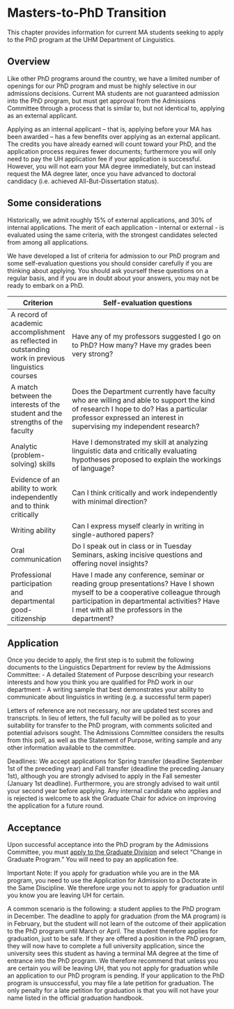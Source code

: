 # Masters-to-PhD Transition

This chapter provides information for current MA students seeking to apply to the PhD program at the UHM Department of Linguistics.

## Overview
Like other PhD programs around the country, we have a limited number of openings for our PhD program and must be highly selective in our admissions decisions. Current MA students are not guaranteed admission into the PhD program, but must get approval from the Admissions Committee through a process that is similar to, but not identical to, applying as an external applicant. 

Applying as an internal applicant – that is, applying before your MA has been awarded -- has a few benefits over applying as an external applicant. The credits you have already earned will count toward your PhD, and the application process requires fewer documents; furthermore you will only need to pay the UH application fee  if your application is successful. However, you will not earn your MA degree immediately, but can instead request the MA degree later, once you have advanced to doctoral candidacy (i.e. achieved All-But-Dissertation status).

## Some considerations
Historically, we admit roughly 15% of external applications, and 30% of internal applications. The merit of each application - internal or external - is evaluated using the same criteria, with the strongest candidates selected from among all applications.

We have developed a list of criteria for admission to our PhD program and some self-evaluation questions you should consider carefully if you are thinking about applying. You should ask yourself these questions on a regular basis, and if you are in doubt about your answers, you may not be ready to embark on a PhD.

Criterion | Self-evaluation questions
----------|---------------------------
A record of academic accomplishment as reflected in outstanding work in previous linguistics courses | Have any of my professors suggested I go on to PhD? How many? Have my grades been very strong?
A match between the interests of the student and the strengths of the faculty | Does the Department currently have faculty who are willing and able to support the kind of research I hope to do? Has a particular professor expressed an interest in supervising my independent research?
Analytic (problem-solving) skills |  Have I demonstrated my skill at analyzing linguistic data and critically evaluating hypotheses proposed to explain the workings of language?
Evidence of an ability to work independently and to think critically | Can I think critically and work independently with minimal direction?
Writing ability | Can I express myself clearly in writing in single-authored papers?
Oral communication | Do I speak out in class or in Tuesday Seminars, asking incisive questions and offering novel insights?
Professional participation and departmental good-citizenship | Have I made any conference, seminar or reading group presentations? Have I shown myself to be a cooperative colleague through participation in departmental activities? Have I met with all the professors in the department?

## Application
Once you decide to apply, the first step is to submit the following documents to the Linguistics Department for review by the Admissions Committee:
- A detailed Statement of Purpose describing your research interests and how you think you are qualified for PhD work in our department
- A writing sample that best demonstrates your ability to communicate about linguistics in writing (e.g. a successful term paper)

Letters of reference are not necessary, nor are updated test scores and transcripts. In lieu of letters, the full faculty will be polled as to your suitability for transfer to the PhD program, with comments solicited and potential advisors sought. The Admissions Committee considers the results from this poll, as well as the Statement of Purpose, writing sample and any other information available to the committee.

Deadlines: We accept applications for Spring transfer (deadline September 1st of the preceding year) and Fall transfer (deadline the preceding January 1st), although you are strongly advised to apply in the Fall semester (January 1st deadline). Furthermore, you are strongly advised to wait until your second year before applying. Any internal candidate who applies and is rejected is welcome to ask the Graduate Chair for advice on improving the application for a future round.

## Acceptance
Upon successful acceptance into the PhD program by the Admissions Committee, you must [apply to the Graduate Division](http://www.apply.hawaii.edu) and select “Change in Graduate Program.” You will need to pay an application fee.

Important Note: If you apply for graduation while you are in the MA program, you need to use the Application for Admission to a Doctorate in the Same Discipline. We therefore urge you not to apply for graduation until you know you are leaving UH for certain.

A common scenario is the following: a student applies to the PhD program in December. The deadline to apply for graduation (from the MA program) is in February, but the student will not learn of the outcome of their application to the PhD program until March or April. The student therefore applies for graduation, just to be safe. If they are offered a position in the PhD program, they will now have to complete a full university application, since the university sees this student as having a terminal MA degree at the time of entrance into the PhD program. We therefore recommend that unless you are certain you will be leaving UH, that you not apply for graduation while an application to our PhD program is pending. If your application to the PhD program is unsuccessful, you may file a late petition for graduation. The only penalty for a late petition for graduation is that you will not have your name listed in the official graduation handbook.

